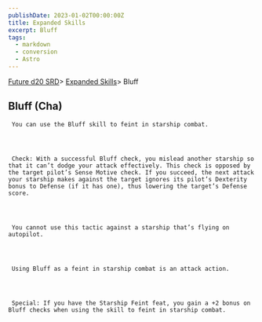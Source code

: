 ```yaml
---
publishDate: 2023-01-02T00:00:00Z
title: Expanded Skills
excerpt: Bluff
tags:
  - markdown
  - conversion
  - Astro
---
```







[Future d20 SRD](/#futureD20)> [Expanded Skills](future-d20-srd-expanded-skills-index)> Bluff
    





## Bluff (Cha)
    



     You can use the Bluff skill to feint in starship combat.
    



     Check: With a successful Bluff check, you mislead another starship so that it can’t dodge your attack effectively. This check is opposed by the target pilot’s Sense Motive check. If you succeed, the next attack your starship makes against the target ignores its pilot’s Dexterity bonus to Defense (if it has one), thus lowering the target’s Defense score.
    



     You cannot use this tactic against a starship that’s flying on autopilot.
    



     Using Bluff as a feint in starship combat is an attack action.
    



     Special: If you have the Starship Feint feat, you gain a +2 bonus on Bluff checks when using the skill to feint in starship combat.
    




